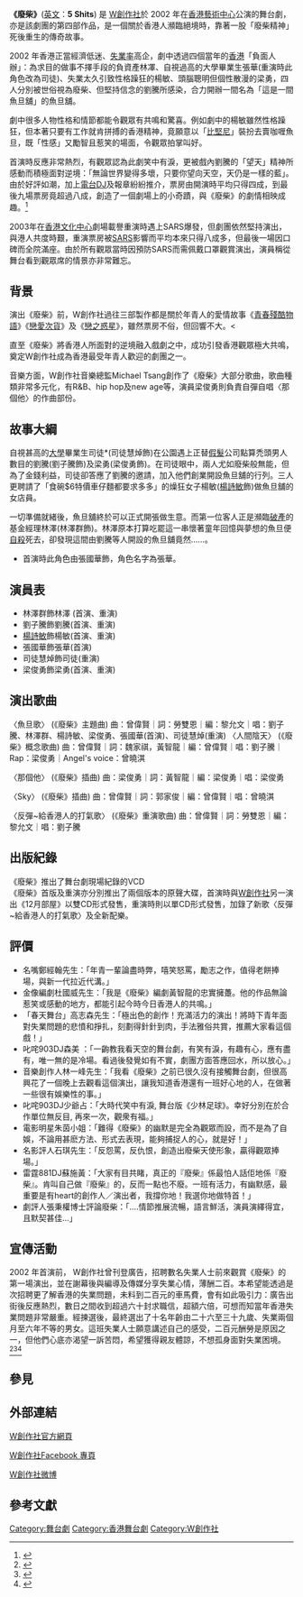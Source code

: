 {{multiple issues|
{{copyedit|time=2014-02-14T08:07:33+00:00}}

{{refimprove|time=2014-02-14T08:07:33+00:00}}
}}
{{Infobox
|name         = Infobox/doc
|bodystyle    = 
|title        = 廢柴<br> 5 Shits

|titlestyle   = 

|image        = 

|imagestyle   = 
|caption      = 
|captionstyle = 
|headerstyle  = background:#ccf;
|labelstyle   = background:#ddf;
|datastyle    = 

|header1=
|label1=表演形式
|data1=[[舞台劇|舞台劇]]
|header2=
|label2=演出資料
|data2=(首演)2002年10月11日至 13 日, 16日至21 日 [[香港藝術中心|香港藝術中心]]壽臣劇院
(重演) 2003年4月17日至4 月20 日[[香港文化中心|香港文化中心]]劇場
|header3=
|label3=場次
|data3=9 場 (首演)
7 場 (重演)
|header4=
|label4=語言
|data4=[[中文|中文]]（[[粵語|粵語]]）
|header5=
|label5=主辦
|data5=[[W創作社|W創作社]]
|header6=
|label6=編劇、導演
|data6=黃智龍
|header7=
|label7=聯合導演
|data7=[[梁祖堯|梁祖堯]]
|header8=
|label8=技術顧問
|data8=[[司徒慧焯|司徒慧焯]] (重演)
|header9=
|label9=主演
|data9=(首演) 林澤群、劉子騰、楊詩敏、張國華、梁俊勇
(重演) 林澤群、劉子騰、楊詩敏、司徒慧焯、梁俊勇
|header10=
|label10=其他演員
|data10=(首演) [[梁祖堯|梁祖堯]]、黃雪文、邱仲珩、尹湘昌、鄧煒健、黃嘉威、鍾健明、胡月卉、陳美莉、黃德怡、莫珮汶、楊俊昇、魏維澤、魏維謙

(重演) [[梁祖堯|梁祖堯]]、胡麗英、陳慧心、尹湘昌、鄧煒健、邱仲珩、胡月卉、張子賢、陳美莉、魏維謙、伍心弦
|header11=
|label11=佈景設計
|data11=彭韋 (首演)
陳友榮 (重演)
|header12=
|label12=燈光設計
|data12=盧月芳 (首演)
陳焯華 (重演)
|header13=
|label13=原創音樂
|data13=曾偉賢@W 創作社
|header14=
|label14=原創配樂
|data14=黎允文 (重演)
|header15=
|label15=配樂指導
|data15=黃智龍 (首演)
|header16=
|label16=服裝設計
|data16=郭偉豪
|header17=
|label17=製作經理
|data17=陳詩藍
|header18=
|label18=舞台監督
|data18=陳詩藍 (首演)
馬月華 (重演)
|header19=
|label19=執行舞台監督
|data19=陳詩藍 (重演)
|header20=
|label20=監製
|data20=楊順江、謝天欣 (首演)
黃智龍 (重演)
|header21=
|label21=海報攝影
|data21=梁幹持
|header22=
|label22=海報及傳單版面設計
|data22=Kent Fok @ ditto associates ltd.
|header23=
|label23=特別鳴謝
|data23=[[蔡瀾|蔡瀾]]先生客串錄像演出


|belowstyle = background:#ddf;
|below = 
}}

'''《廢柴》'''([[英文|英文]]：'''5 Shits''') 是 [[W創作社|W創作社]]於 2002 年在[[香港藝術中心|香港藝術中心]]公演的舞台劇，亦是該劇團的第四部作品，是一個關於香港人瀕臨絕境時，靠著一股「廢柴精神」死後重生的傳奇故事。

2002 年香港正當經濟低迷、[[失業率|失業率]]高企，劇中透過四個當年的[[香港|香港]]「負面人辦」：為求目的做事不擇手段的負資產林凙、自視過高的大學畢業生張華(重演時此角色改為司徒)、失業太久引致性格躁狂的楊敏、頭腦聰明但個性散漫的梁勇，四人分別被世俗視為廢柴、但堅持信念的劉騰所感染，合力開辦一間名為「這是一間魚旦舖」的魚旦舖。

劇中很多人物性格和情節都能令觀眾有共鳴和驚喜。例如劇中的楊敏雖然性格躁狂，但本著只要有工作就肯拼搏的香港精神，竟願意以「[[比基尼泳衣|比堅尼]]」裝扮去賣咖喱魚旦，既「性感」又勵智且惹笑的場面，令觀眾拍掌叫好。

首演時反應非常熱烈，有觀眾認為此劇笑中有淚，更被戲內劉騰的「望天」精神所感動而積極面對逆境：「無論世界變得多壞，只要你望向天空，天仍是一樣的藍」。由於好評如潮，加上[[電台|電台]]DJ及報章紛紛推介，票房由開演時平均只得四成，到最後九場票房竟超過八成，創造了一個劇場上的小奇蹟，與《廢柴》的劇情相映成趣。<ref>{{Cite web |url=http://paper.wenweipo.com/2004/05/12/OT0405120004.htm |title=存档副本 |access-date=2015-02-10 |archive-date=2019-09-23 |archive-url=https://web.archive.org/web/20190923224011/http://paper.wenweipo.com/2004/05/12/OT0405120004.htm |dead-url=no }}</ref>

2003年在[[香港文化中心|香港文化中心]]劇場載譽重演時遇上SARS爆發，但劇團依然堅持演出，與港人共度時艱，重演票房被[[SARS|SARS]]影響而平均本來只得八成多，但最後一場因口碑而全院滿座。由於所有觀眾當時因預防SARS而需佩戴口罩觀賞演出，演員稱從舞台看到觀眾席的情景亦非常難忘。

==背景==

演出《廢柴》前，W創作社過往三部製作都是關於年青人的愛情故事《[[青春殘酷物語_(舞台劇)|青春殘酷物語]]》《[[戀愛次貨|戀愛次貨]]》及《[[戀之惑星|戀之惑星]]》，雖然票房不俗，但回響不大。<

直至《廢柴》將香港人所面對的逆境融入戲劇之中，成功引發香港觀眾極大共鳴，奠定W創作社成為香港最受年青人歡迎的劇團之一。

音樂方面，W創作社音樂總監Michael Tsang創作了《廢柴》大部分歌曲，歌曲種類非常多元化，有R&B、hip hop及new age等，演員梁俊勇則負責自彈自唱〈那個他〉的作曲部份。

==故事大綱==

自視甚高的[[大學|大學]]畢業生司徒*(司徒慧焯飾)在公園遇上正替[[假髮|假髮]]公司點算禿頭男人數目的劉騰(劉子騰飾)及梁勇(梁俊勇飾)。在司徒眼中，兩人尤如廢柴般無能，但為了金錢利益，司徒卻答應了劉騰的邀請，加入他們創業開設魚旦舖的行列。三人更聘請了「食碗$6特價車仔麵都要求多多」的燥狂女子楊敏([[楊詩敏|楊詩敏]]飾)做魚旦舖的女店員。

一切準備就緒後，魚旦舖終於可以正式開張做生意。而第一位客人正是瀕臨[[破產|破產]]的基金經理林澤(林澤群飾)。林澤原本打算吃罷這一串懷著童年回憶與夢想的魚旦便[[自殺|自殺]]死去，卻發現這間由劉騰等人開設的魚旦舖竟然......。
*首演時此角色由張國華飾，角色名字為張華。

==演員表==

*林澤群飾林澤 (首演、重演) 
*劉子騰飾劉騰(首演、重演) 
*[[楊詩敏|楊詩敏]]飾楊敏(首演、重演) 
*張國華飾張華(首演) 
*司徒慧焯飾司徒(重演) 
*梁俊勇飾梁勇(首演、重演)

==演出歌曲==


〈魚旦歌〉 (《廢柴》主題曲)
曲：曾偉賢｜詞：勞雙恩｜編：黎允文｜唱：劉子騰、林澤群、楊詩敏、梁俊勇、張國華(首演)、司徒慧焯(重演)
〈人間陰天〉 (《廢柴》概念歌曲)
曲：曾偉賢｜詞：魏家祺，黃智龍｜編：曾偉賢｜唱：劉子騰｜Rap：梁俊勇｜Angel's voice：曾曉淇

〈那個他〉 (《廢柴》插曲)
曲：梁俊勇｜詞：黃智龍｜編：梁俊勇｜唱：梁俊勇

〈Sky〉  (《廢柴》插曲)
曲：曾偉賢｜詞：郭家俊｜編：曾偉賢｜唱：曾曉淇

〈反彈~給香港人的打氣歌〉 (《廢柴》重演歌曲)
曲：曾偉賢｜詞：勞雙恩｜編：黎允文｜唱：劉子騰


==出版紀錄==
《廢柴》推出了舞台劇現場紀錄的VCD<br>
《廢柴》首版及重演亦分別推出了兩個版本的原聲大碟，首演時與[[W創作社|W創作社]]另一演出《12月部屋》以雙CD形式發售，重演時則以單CD形式發售，加錄了新歌〈反彈~給香港人的打氣歌〉及全新配樂。<br>


==評價==

*名嘴鄭經翰先生：「年青一輩論盡時弊，嘻笑怒罵，勵志之作，值得老餅捧場，與新一代拉近代溝。」
*金像編劇杜國威先生：「我是《廢柴》編劇黃智龍的忠實擁躉。他的作品無論惹笑或感動的地方，都能引起今時今日香港人的共鳴。」
*「春天舞台」高志森先生：「極出色的創作！充滿活力的演出！將時下青年面對失業問題的悲憤和掙扎，刻劃得針針到肉，手法雅俗共賞，推薦大家看這個戲！」
*叱咤903DJ森美 ：「一齣教我看天空的舞台劇，有笑有淚，有趣有心，應有盡有，唯一無的是冷場。看過後發覺如有不實，劇團方面答應回水，所以放心。」
*音樂創作人林一峰先生：「我看《廢柴》之前已很久沒有接觸舞台劇，但很高興花了一個晚上去觀看這個演出，讓我知道香港還有一班好心地的人，在做著一些很有娛樂性的事。」
*叱咤903DJ少爺占：「大時代笑中有淚, 舞台版《少林足球》。幸好分別在於合作單位無反目, 再來一次，觀衆有福。」
*電影明星朱茵小姐：「難得《廢柴》的幽默是完全為觀眾而設，而不是為了自娛，不論用甚麽方法、形式去表現，能夠捕捉人的心，就是好！」
*名影評人石琪先生：「反怨罵，反仇恨，創造出廢柴天使形象，贏得觀眾捧場。」
*雷霆881DJ蘇施黃：「大家有目共睹，真正的『廢柴』係最怕人話佢地係『廢柴』。肯叫自己做『廢柴』的，反而一點也不廢。一班有活力，有幽默感，最重要是有heart的創作人／演出者，我撐你地！我選你地做特首！」
*劇評人張秉權博士評論廢柴：「....情節推展流暢，語言鮮活，演員演繹得宜，且默契甚佳...」

==宣傳活動==
2002 年首演前， W創作社曾刊登廣告，招聘數名失業人士前來觀賞《廢柴》的第一場演出，並在謝幕後與編導及傳媒分享失業心情，薄酬二百。本希望能透過是次招聘更了解香港的失業問題，未料到二百元的車馬費，會有如此吸引力：廣告出街後反應熱烈，數日之間收到超過六十封求職信，超額六倍，可想而知當年香港失業問題非常嚴重。經揀選後，最終選出了十名年齡由二十六至三十九歲、失業兩個月至六年不等的男女。這班失業人士願意講述自己的感受，二百元酬勞是原因之一，但他們心底亦渴望一訴苦悶，希望獲得親友體諒，不想孤身面對失業困境。<ref>{{Cite web |url=http://the-sun.on.cc/channels/news/20021013/20021013001822_0001.html |title=存档副本 |access-date=2014-02-14 |archive-date=2016-03-05 |archive-url=https://web.archive.org/web/20160305134833/http://the-sun.on.cc/channels/news/20021013/20021013001822_0001.html |dead-url=no }}</ref><ref>{{Cite web |url=http://the-sun.on.cc/channels/news/20021013/20021013001822_0001_1.html |title=存档副本 |access-date=2014-02-14 |archive-date=2016-03-05 |archive-url=https://web.archive.org/web/20160305070217/http://the-sun.on.cc/channels/news/20021013/20021013001822_0001_1.html |dead-url=no }}</ref><ref>{{Cite web |url=http://hk.apple.nextmedia.com/news/art/20021013/2884743 |title=劇名《廢柴》寄語不要怕戇居 劇社200元聘失業人士睇戲 |access-date=2015-02-10 |archive-date=2016-03-04 |archive-url=https://web.archive.org/web/20160304132023/http://hk.apple.nextmedia.com/news/art/20021013/2884743 |dead-url=no }}</ref>

==參見==


==外部連結==

[http://www.wtheatre.org.hk W創作社官方網頁] {{Wayback|url=http://www.wtheatre.org.hk/ |date=20060402233946 }}

[https://www.facebook.com/WTheatre W創作社Facebook 專頁] {{Wayback|url=https://www.facebook.com/WTheatre |date=20190123162853 }}

[http://weibo.com/WTheatre W創作社微博] {{Wayback|url=http://weibo.com/WTheatre |date=20140225161800 }}

{{W創作社}}

[[Category:舞台劇|Category:舞台劇]]
[[Category:香港舞台劇|Category:香港舞台劇]]
[[Category:W創作社|Category:W創作社]]


==參考文獻==
{{Reflist|2}}
